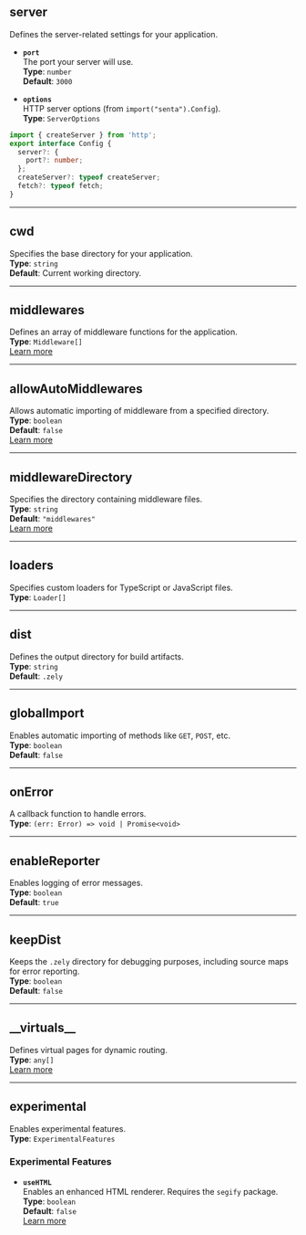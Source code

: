 ## server

Defines the server-related settings for your application.

- **`port`**  
  The port your server will use.  
  **Type**: `number`  
  **Default**: `3000`

- **`options`**  
  HTTP server options (from `import("senta").Config`).  
  **Type**: `ServerOptions`

```ts
import { createServer } from 'http';
export interface Config {
  server?: {
    port?: number;
  };
  createServer?: typeof createServer;
  fetch?: typeof fetch;
}
```

---

## cwd

Specifies the base directory for your application.  
**Type**: `string`  
**Default**: Current working directory.

---

## middlewares

Defines an array of middleware functions for the application.  
**Type**: `Middleware[]`  
[Learn more](https://zely.vercel.app/docs/middleware)

---

## allowAutoMiddlewares

Allows automatic importing of middleware from a specified directory.  
**Type**: `boolean`  
**Default**: `false`  
[Learn more](https://zely.vercel.app/docs/auto)

---

## middlewareDirectory

Specifies the directory containing middleware files.  
**Type**: `string`  
**Default**: `"middlewares"`  
[Learn more](https://zely.vercel.app/docs/auto)

---

## loaders

Specifies custom loaders for TypeScript or JavaScript files.  
**Type**: `Loader[]`

---

## dist

Defines the output directory for build artifacts.  
**Type**: `string`  
**Default**: `.zely`

---

## globalImport

Enables automatic importing of methods like `GET`, `POST`, etc.  
**Type**: `boolean`  
**Default**: `false`

---

## onError

A callback function to handle errors.  
**Type**: `(err: Error) => void | Promise<void>`

---

## enableReporter

Enables logging of error messages.  
**Type**: `boolean`  
**Default**: `true`

---

## keepDist

Keeps the `.zely` directory for debugging purposes, including source maps for error reporting.  
**Type**: `boolean`  
**Default**: `false`

---

## \_\_virtuals\_\_

Defines virtual pages for dynamic routing.  
**Type**: `any[]`  
[Learn more](https://zely.vercel.app/apis/virtual-page)

---

## experimental

Enables experimental features.  
**Type**: `ExperimentalFeatures`

### **Experimental Features**

- **`useHTML`**  
  Enables an enhanced HTML renderer. Requires the `segify` package.  
  **Type**: `boolean`  
  **Default**: `false`  
  [Learn more](https://segify.vercel.app/)
